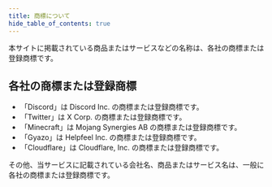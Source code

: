 ```yaml
---
title: 商標について
hide_table_of_contents: true
---
```


本サイトに掲載されている商品またはサービスなどの名称は、各社の商標または登録商標です。

## 各社の商標または登録商標
- 「Discord」は Discord Inc. の商標または登録商標です。
- 「Twitter」は X Corp. の商標または登録商標です。
- 「Minecraft」は Mojang Synergies AB の商標または登録商標です。
- 「Gyazo」は Helpfeel Inc. の商標または登録商標です。
- 「Cloudflare」は Cloudflare, Inc. の商標または登録商標です。

その他、当サービスに記載されている会社名、商品またはサービス名は、一般に各社の商標または登録商標です。
